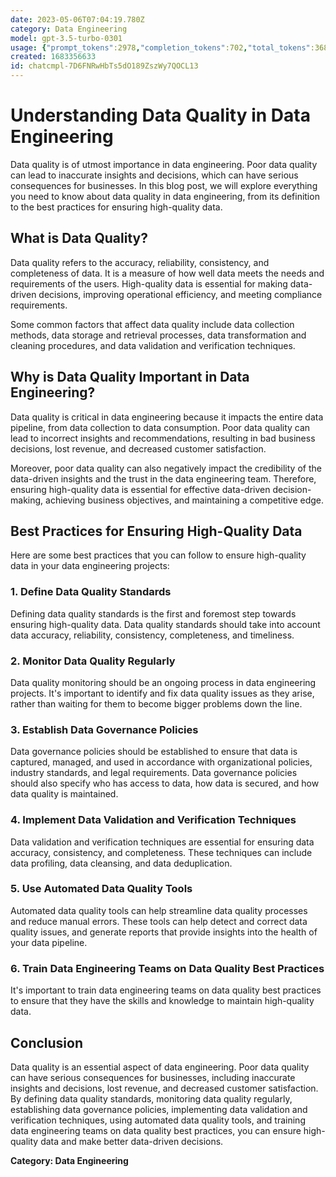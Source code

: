 ```yaml
---
date: 2023-05-06T07:04:19.780Z
category: Data Engineering
model: gpt-3.5-turbo-0301
usage: {"prompt_tokens":2978,"completion_tokens":702,"total_tokens":3680}
created: 1683356633
id: chatcmpl-7D6FNRwHbTs5dO189ZszWy7QOCL13
---
```


# Understanding Data Quality in Data Engineering

Data quality is of utmost importance in data engineering. Poor data quality can lead to inaccurate insights and decisions, which can have serious consequences for businesses. In this blog post, we will explore everything you need to know about data quality in data engineering, from its definition to the best practices for ensuring high-quality data. 

## What is Data Quality?

Data quality refers to the accuracy, reliability, consistency, and completeness of data. It is a measure of how well data meets the needs and requirements of the users. High-quality data is essential for making data-driven decisions, improving operational efficiency, and meeting compliance requirements. 

Some common factors that affect data quality include data collection methods, data storage and retrieval processes, data transformation and cleaning procedures, and data validation and verification techniques. 

## Why is Data Quality Important in Data Engineering?

Data quality is critical in data engineering because it impacts the entire data pipeline, from data collection to data consumption. Poor data quality can lead to incorrect insights and recommendations, resulting in bad business decisions, lost revenue, and decreased customer satisfaction. 

Moreover, poor data quality can also negatively impact the credibility of the data-driven insights and the trust in the data engineering team. Therefore, ensuring high-quality data is essential for effective data-driven decision-making, achieving business objectives, and maintaining a competitive edge. 

## Best Practices for Ensuring High-Quality Data

Here are some best practices that you can follow to ensure high-quality data in your data engineering projects:

### 1. Define Data Quality Standards

Defining data quality standards is the first and foremost step towards ensuring high-quality data. Data quality standards should take into account data accuracy, reliability, consistency, completeness, and timeliness. 

### 2. Monitor Data Quality Regularly

Data quality monitoring should be an ongoing process in data engineering projects. It's important to identify and fix data quality issues as they arise, rather than waiting for them to become bigger problems down the line. 

### 3. Establish Data Governance Policies

Data governance policies should be established to ensure that data is captured, managed, and used in accordance with organizational policies, industry standards, and legal requirements. Data governance policies should also specify who has access to data, how data is secured, and how data quality is maintained. 

### 4. Implement Data Validation and Verification Techniques

Data validation and verification techniques are essential for ensuring data accuracy, consistency, and completeness. These techniques can include data profiling, data cleansing, and data deduplication. 

### 5. Use Automated Data Quality Tools

Automated data quality tools can help streamline data quality processes and reduce manual errors. These tools can help detect and correct data quality issues, and generate reports that provide insights into the health of your data pipeline. 

### 6. Train Data Engineering Teams on Data Quality Best Practices

It's important to train data engineering teams on data quality best practices to ensure that they have the skills and knowledge to maintain high-quality data. 

## Conclusion

Data quality is an essential aspect of data engineering. Poor data quality can have serious consequences for businesses, including inaccurate insights and decisions, lost revenue, and decreased customer satisfaction. By defining data quality standards, monitoring data quality regularly, establishing data governance policies, implementing data validation and verification techniques, using automated data quality tools, and training data engineering teams on data quality best practices, you can ensure high-quality data and make better data-driven decisions. 

**Category: Data Engineering**